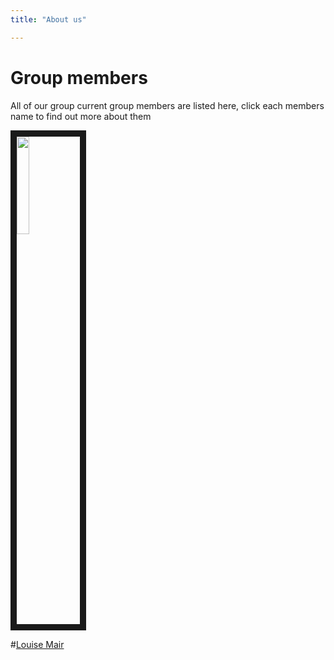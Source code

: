 ---
title: "About us"

---
 
# Group members 

All of our group current group members are listed here, click each members name to find out more about them

<img src= "images/blank-profile-picture.jpg" style="width:20%; border:10px solid; margin-right: 20px"> 

#[Louise Mair](LMwebpage.html)
